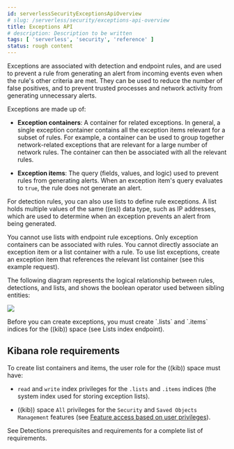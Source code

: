 ```yaml
---
id: serverlessSecurityExceptionsApiOverview
# slug: /serverless/security/exceptions-api-overview
title: Exceptions API
# description: Description to be written
tags: [ 'serverless', 'security', 'reference' ]
status: rough content
---
```


<div id="exceptions-api-overview"></div>

Exceptions are associated with detection and endpoint rules, and are used to
prevent a rule from generating an alert from incoming events even when the
rule's other criteria are met. They can be used to reduce the number of false
positives, and to prevent trusted processes and network activity from
generating unnecessary alerts.

Exceptions are made up of:

* **Exception containers**: A container for related exceptions. In general, a
    single exception container contains all the exception items relevant for
    a subset of rules. For example, a container can be used to group together
    network-related exceptions that are relevant for a large number of network
    rules. The container can then be associated with all the relevant rules.

* **Exception items**: The query (fields, values, and logic) used to prevent
    rules from generating alerts. When an exception item's query evaluates to
    `true`, the rule does not generate an alert.

For detection rules, you can also use <DocLink id="serverlessSecurityListsApiOverview">lists</DocLink> to define
rule exceptions. A list holds multiple values of the same ((es)) data type, such
as IP addresses, which are used to determine when an exception prevents an
alert from being generated.

<DocCallOut title="Important" color="warning">
You cannot use lists with endpoint rule exceptions.
</DocCallOut>

<DocCallOut title="Note">
Only exception containers can be associated with rules. You cannot
directly associate an exception item or a
<DocLink id="serverlessSecurityListsApiCreateContainer">list container</DocLink> with a rule. To use list
exceptions, create an exception item that references the relevant list
container (see this <DocLink id="serverlessSecurityExceptionsApiCreateExceptionItem" section="list-item-example">example request</DocLink>).
</DocCallOut>

The following diagram represents the logical relationship between rules,
detections, and lists, and shows the boolean operator used between sibling
entities:

![](../../images/exceptions-api-overview/-detections-api-exceptions-exceptions-logic.png)

<DocCallOut title="Important" color="warning">
Before you can create exceptions, you must create `.lists` and
`.items` indices for the ((kib)) space (see <DocLink id="serverlessSecurityListsIndexApiOverview">Lists index endpoint</DocLink>).
</DocCallOut>

## Kibana role requirements

To create list containers and items, the user role for the ((kib)) space must
have:

* `read` and `write` index privileges for the
    `.lists` and `.items` indices (the system index used for storing exception lists).

* ((kib)) space `All` privileges for the `Security` and `Saved Objects Management`
    features (see
    [Feature access based on user privileges](((kibana-ref))/xpack-spaces.html#spaces-control-user-access)).

See <DocLink id="serverlessSecurityDetectionsPermissionsSection">Detections prerequisites and requirements</DocLink> for a complete list of requirements.
